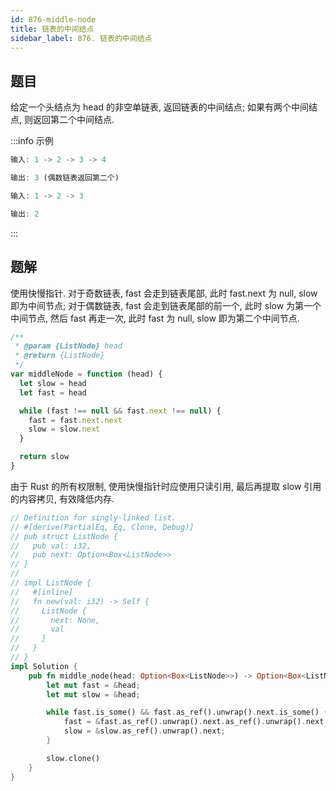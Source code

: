 ```yaml
---
id: 876-middle-node
title: 链表的中间结点
sidebar_label: 876. 链表的中间结点
---
```


## 题目

给定一个头结点为 head 的非空单链表, 返回链表的中间结点; 如果有两个中间结点, 则返回第二个中间结点.

:::info 示例

```ts
输入: 1 -> 2 -> 3 -> 4

输出: 3 (偶数链表返回第二个)
```

```ts
输入: 1 -> 2 -> 3

输出: 2
```

:::

## 题解

使用快慢指针. 对于奇数链表, fast 会走到链表尾部, 此时 fast.next 为 null, slow 即为中间节点; 对于偶数链表, fast 会走到链表尾部的前一个, 此时 slow 为第一个中间节点, 然后 fast 再走一次, 此时 fast 为 null, slow 即为第二个中间节点.


<Tabs>
  <TabItem value="JavaScript" label="JavaScript" default>

```ts
/**
 * @param {ListNode} head
 * @return {ListNode}
 */
var middleNode = function (head) {
  let slow = head
  let fast = head

  while (fast !== null && fast.next !== null) {
    fast = fast.next.next
    slow = slow.next
  }

  return slow
}
```

</TabItem>
<TabItem value="Rust" label="Rust">

由于 Rust 的所有权限制, 使用快慢指针时应使用只读引用, 最后再提取 slow 引用的内容拷贝, 有效降低内存.

```rust
// Definition for singly-linked list.
// #[derive(PartialEq, Eq, Clone, Debug)]
// pub struct ListNode {
//   pub val: i32,
//   pub next: Option<Box<ListNode>>
// }
//
// impl ListNode {
//   #[inline]
//   fn new(val: i32) -> Self {
//     ListNode {
//       next: None,
//       val
//     }
//   }
// }
impl Solution {
    pub fn middle_node(head: Option<Box<ListNode>>) -> Option<Box<ListNode>> {
        let mut fast = &head;
        let mut slow = &head;

        while fast.is_some() && fast.as_ref().unwrap().next.is_some() {
            fast = &fast.as_ref().unwrap().next.as_ref().unwrap().next;
            slow = &slow.as_ref().unwrap().next;
        }

        slow.clone()
    }
}
```

</TabItem>
</Tabs>
